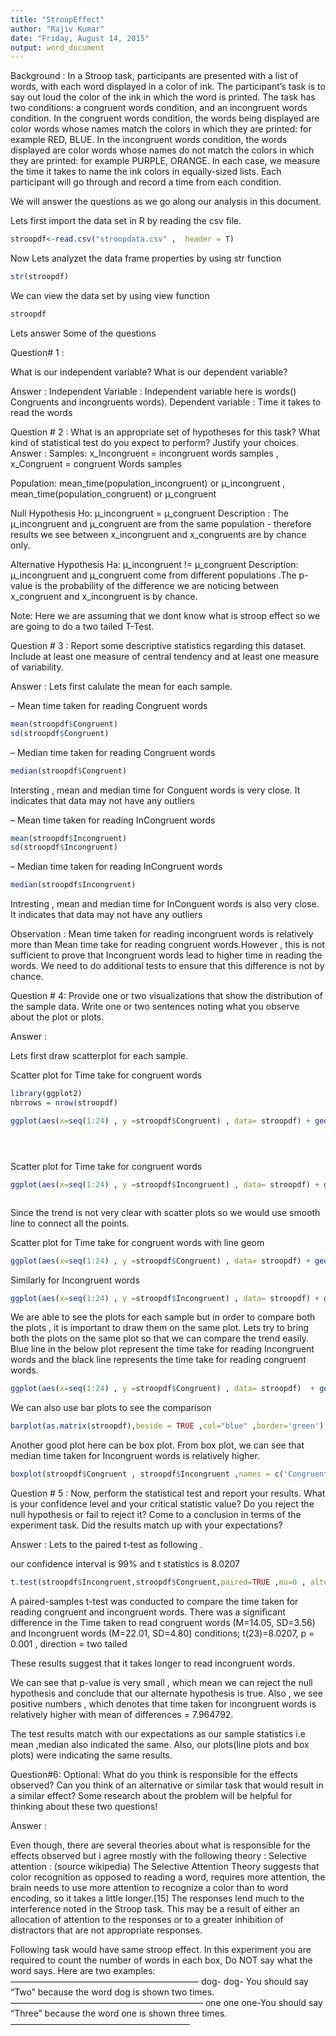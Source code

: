 ```yaml
---
title: "StroopEffect"
author: "Rajiv Kumar"
date: "Friday, August 14, 2015"
output: word_document
---
```


Background :
In a Stroop task, participants are presented with a list of words, with each word displayed in a color of ink. The participant’s task is to say out loud the color of the ink in which the word is printed. The task has two conditions: a congruent words condition, and an incongruent words condition. In the congruent words condition, the words being displayed are color words whose names match the colors in which they are printed: for example RED, BLUE. In the incongruent words condition, the words displayed are color words whose names do not match the colors in which they are printed: for example PURPLE, ORANGE. In each case, we measure the time it takes to name the ink colors in equally-sized lists. Each participant will go through and record a time from each condition.


We will answer the questions as we go along our analysis in this document.

Lets first import the data set in R by reading the csv file.
```r
stroopdf<-read.csv("stroopdata.csv" ,  header = T)
```

Now Lets analyzet the data frame properties by using str function


```r
str(stroopdf)
```

We can view the data set by using view function

```r
stroopdf
```
Lets answer Some of the questions

Question# 1 :

What is our independent variable? What is our dependent variable?

Answer :
Independent Variable : Independent variable here is words() Congruents and incongruents words).
Dependent variable : Time it takes to read the words


Question # 2 :
What is an appropriate set of hypotheses for this task? What kind of statistical test do you expect to perform? Justify your choices.
Answer :
Samples:
x_Incongruent = incongruent words samples ,
x_Congruent = congruent Words samples

Population:
mean_time(population_incongruent) or µ_incongruent , 
mean_time(population_congruent) or µ_congruent

Null Hypothesis Ho: µ_incongruent = µ_congruent 
Description :
The µ_incongruent and µ_congruent are from the same population - therefore
results we see between x_incongruent and x_congruents are by chance only.

Alternative Hypothesis Ha: µ_incongruent != µ_congruent 
Description:
µ_incongruent and µ_congruent come from different populations .The p-value is the probability of the difference we are noticing between x_congruent and x_incongruent is by chance.

Note: Here we are assuming that we dont know what is stroop effect so we are going to do a two tailed T-Test.

Question # 3 :
Report some descriptive statistics regarding this dataset. Include at least one measure of central tendency and at least one measure of variability.

Answer :
Lets first calulate the mean for each sample.

-- Mean time taken for reading Congruent words
```r
mean(stroopdf$Congruent)
sd(stroopdf$Congruent)
```
-- Median time taken for reading Congruent words
```r
median(stroopdf$Congruent)
```
Intersting , mean and median time for Conguent words is very close. It indicates that data may not have any outliers

-- Mean time taken for reading InCongruent words
```r
mean(stroopdf$Incongruent)
sd(stroopdf$Incongruent)
```

-- Median time taken for reading InCongruent words
```r
median(stroopdf$Incongruent)
```
Intresting , mean and median time for InConguent words is also very close. It indicates that data may not have any outliers

Observation : Mean time taken for reading incongruent words is relatively more than Mean time take for reading
congruent words.However , this is not sufficient to prove that Incongruent words lead to higher time in reading the words. We need to do additional tests to ensure that this difference is not by chance.

Question # 4:
Provide one or two visualizations that show the distribution of the sample data. Write one or two sentences noting what you observe about the plot or plots.

Answer :

Lets first draw scatterplot for each sample.

Scatter plot for Time take for congruent words
```r
library(ggplot2)
nbrrows = nrow(stroopdf)

ggplot(aes(x=seq(1:24) , y =stroopdf$Congruent) , data= stroopdf) + geom_point()+labs(x= 'participants' , y ='Time Taken(Congruent Words)') + scale_x_discrete(breaks = seq(1,nbrrows))





```

Scatter plot for Time take for congruent words
```r
ggplot(aes(x=seq(1:24) , y =stroopdf$Incongruent) , data= stroopdf) + geom_point()+labs(x= 'participants' , y ='Time Taken(In Congruent Words)')+ scale_x_discrete(breaks = seq(1,nbrrows))



```
Since the trend is not very clear with scatter plots so we would use smooth line to connect all the points.

Scatter plot for Time take for congruent words with line geom
```r
ggplot(aes(x=seq(1:24) , y =stroopdf$Congruent) , data= stroopdf) + geom_line()+labs(x= 'participants' , y ='Time Taken(Congruent Words)') + scale_x_discrete(breaks = seq(1,nbrrows)) 

```

Similarly for Incongruent words
```r
ggplot(aes(x=seq(1:24) , y =stroopdf$Incongruent) , data= stroopdf) + geom_line()+labs(x= 'participants' , y ='Time Taken(In Congruent Words)')+ scale_x_discrete(breaks = seq(1,nbrrows))

```

We are able to see the plots for each sample but in order to compare both the plots , it is important to draw them on the same plot. Lets try to bring both the plots on the same plot so that we can compare the trend easily.
Blue line in the below plot represent the time take for reading Incongruent words and the black line represents the time take for reading congruent words.
```r

ggplot(aes(x=seq(1:24) , y =stroopdf$Congruent) , data= stroopdf)  + geom_line() + geom_line(aes(x=seq(1:24) , y =stroopdf$Incongruent)  , data= stroopdf , colour='blue') + geom_line()+ labs(x= 'participants' , y ='Time(Blue=Incongruent,Black = Congruent)') 


```
We can also use bar plots to see the comparison
```r
barplot(as.matrix(stroopdf),beside = TRUE ,col="blue" ,border='green')

```
Another good plot here can be box plot. From box plot, we can see that median time taken for Incongruent words is relatively higher.

```r
boxplot(stroopdf$Congruent , stroopdf$Incongruent ,names = c('Congruent','Incongruent')) 
```

Question # 5 :
Now, perform the statistical test and report your results. What is your confidence level and your critical statistic value? Do you reject the null hypothesis or fail to reject it? Come to a conclusion in terms of the experiment task. Did the results match up with your expectations?

Answer : Lets to the paired t-test as following . 

our confidence interval is 99% and t statistics is 8.0207
```r

t.test(stroopdf$Incongruent,stroopdf$Congruent,paired=TRUE ,mu=0 , alternative = "two.sided" , conf.level =0.99)
```


A paired-samples t-test was conducted to compare the time taken for reading congruent and incongruent words. There was a significant difference in the Time taken to read congruent words (M=14.05, SD=3.56) and Incongruent words (M=22.01, SD=4.80) 
conditions; t(23)=8.0207, p = 0.001 , direction = two tailed

These results suggest that it takes longer to read incongruent words.


We can see that p-value is very small , which mean we can reject the null hypothesis and conclude that our alternate hypothesis is true. Also , we see positive numbers , which denotes that time taken for incongruent words is relatively higher with mean of differences = 7.964792.

The test results match with our expectations as our sample statistics i.e mean ,median also indicated the same. Also, our plots(line plots and box plots) were indicating the same results.


Question#6:
Optional: What do you think is responsible for the effects observed? Can you think of an alternative or similar task that would result in a similar effect? Some research about the problem will be helpful for thinking about these two questions!

Answer :

Even though, there are several theories about what is responsible for the effects observed but i agree mostly with the following theory :
Selective attention : (source wikipedia)
The Selective Attention Theory suggests that color recognition as opposed to reading a word, requires more attention, the brain needs to use more attention to recognize a color than to word encoding, so it takes a little longer.[15] The responses lend much to the interference noted in the Stroop task. This may be a result of either an allocation of attention to the responses or to a greater inhibition of distractors that are not appropriate responses.

Following task would have same stroop effect.
In this experiment you are required to count the number of words in each box, Do NOT say what the word says. Here are two examples:
-----------------------------------------------------------------
dog-
dog- You should say "Two" because the word dog is shown two times.
------------------------------------------------------------------
one
one
one-You should say "Three" because the word one is shown three times.
--------------------------------------------------------------

